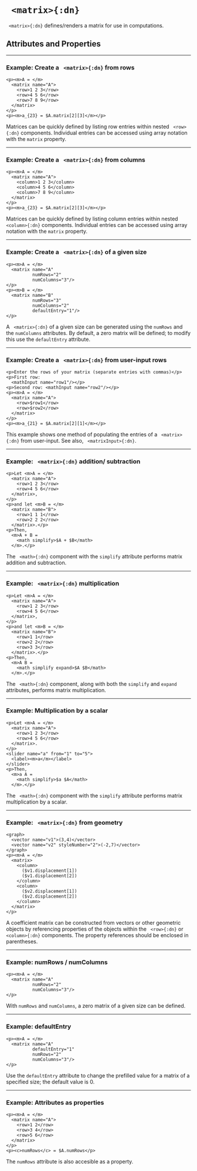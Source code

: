


# ` <matrix>{:dn}`

` <matrix>{:dn}` defines/renders a matrix for use in computations.

## Attributes and Properties 
 <AttrDisplay name='matrix'/> 
 <PropDisplay name='matrix'/>


---

### Example: Create a ` <matrix>{:dn}` from rows


```doenet-editor-horiz
<p><m>A = </m>
  <matrix name="A">
    <row>1 2 3</row>
    <row>4 5 6</row>
    <row>7 8 9</row>
  </matrix>
</p>
<p><m>a_{23} = $A.matrix[2][3]</m></p>
```



Matrices can be quickly defined by listing row entries within nested ` <row>{:dn}` components. Individual entries can be accessed using array notation with the `matrix` property.



---

### Example: Create a ` <matrix>{:dn}` from columns


```doenet-editor-horiz
<p><m>A = </m>
  <matrix name="A">
    <column>1 2 3</column>
    <column>4 5 6</column>
    <column>7 8 9</column>
  </matrix>
</p>
<p><m>a_{23} = $A.matrix[2][3]</m></p>
```



Matrices can be quickly defined by listing column entries within nested ` <column>{:dn}` components. Individual entries can be accessed using array notation with the `matrix` property.



---

### Example: Create a ` <matrix>{:dn}` of a given size


```doenet-editor-horiz
<p><m>A = </m>
  <matrix name="A" 
          numRows="2"     
          numColumns="3"/>
</p>
<p><m>B = </m>
  <matrix name="B" 
          numRows="3" 
          numColumns="2" 
          defaultEntry="1"/>
</p>  
```



A ` <matrix>{:dn}` of a given size can be generated using the `numRows` and the `numColumns` attributes. By default, a zero matrix will be defined; to modify this use the `defaultEntry` attribute.



---

### Example: Create a ` <matrix>{:dn}` from user-input rows


```doenet-editor-horiz
<p>Enter the rows of your matrix (separate entries with commas)</p>
<p>First row: 
  <mathInput name="row1"/></p>
<p>Second row: <mathInput name="row2"/></p>
<p><m>A = </m>
  <matrix name="A">
    <row>$row1</row>
    <row>$row2</row>
  </matrix>
</p>
<p><m>a_{21} = $A.matrix[2][1]</m></p> 
```



This example shows one method of populating the entries of a ` <matrix>{:dn}` from user-input. See also, ` <matrixInput>{:dn}`.



---

### Example: ` <matrix>{:dn}` addition/ subtraction


```doenet-editor-horiz
<p>Let <m>A = </m>
  <matrix name="A">
    <row>1 2 3</row>
    <row>4 5 6</row>
  </matrix>,
</p>
<p>and let <m>B = </m>
  <matrix name="B">
    <row>1 1 1</row>
    <row>2 2 2</row>
  </matrix>.</p>
<p>Then, 
  <m>A + B = 
    <math simplify>$A + $B</math>
  </m>.</p>     
```



The ` <math>{:dn}` component with the `simplify` attribute performs matrix addition and subtraction. 



---

### Example: ` <matrix>{:dn}` multiplication


```doenet-editor-horiz
<p>Let <m>A = </m>
  <matrix name="A">
    <row>1 2 3</row>
    <row>4 5 6</row>
  </matrix>,
</p>
<p>and let <m>B = </m>
  <matrix name="B">
    <row>1 1</row>
    <row>2 2</row>
    <row>3 3</row>
  </matrix>.</p>
<p>Then, 
  <m>A B = 
    <math simplify expand>$A $B</math>
  </m>.</p>     
```



The ` <math>{:dn}` component, along with both the `simplify` and `expand` attributes, performs matrix multiplication.



---

### Example: Multiplication by a scalar


```doenet-editor-horiz
<p>Let <m>A = </m>
  <matrix name="A">
    <row>1 2 3</row>
    <row>4 5 6</row>
  </matrix>.
</p>
<slider name="a" from="1" to="5">
  <label><m>a</m></label>
</slider>
<p>Then, 
  <m>a A = 
    <math simplify>$a $A</math>
  </m>.</p>     
```



The ` <math>{:dn}` component with the `simplify` attribute performs matrix multiplication by a scalar.



---

### Example: ` <matrix>{:dn}` from geometry


```doenet-editor-horiz
<graph>
  <vector name="v1">(3,4)</vector>
  <vector name="v2" styleNumber="2">(-2,7)</vector>
</graph>
<p><m>A = </m>
  <matrix>
    <column>
      ($v1.displacement[1]) 
      ($v1.displacement[2])
    </column>
    <column>
      ($v2.displacement[1]) 
      ($v2.displacement[2])
    </column>
  </matrix>
</p>
```



A coefficient matrix can be constructed from vectors or other geometric objects by referencing properties of the objects within the ` <row>{:dn}` or ` <column>{:dn}` components. The property references should be enclosed in parentheses.



---

### Example: numRows / numColumns


```doenet-editor-horiz
<p><m>A = </m>
  <matrix name="A" 
          numRows="2"     
          numColumns="3"/>
</p>
```



With `numRows` and `numColumns`, a zero matrix of a given size can be defined.



---

### Example: defaultEntry


```doenet-editor-horiz
<p><m>A = </m>
  <matrix name="A" 
          defaultEntry="1"
          numRows="2"     
          numColumns="3"/>
</p>
```



Use the `defaultEntry` attribute to change the prefilled value for a matrix of a specified size; the default value is $0$.



---

### Example: Attributes as properties


```doenet-editor-horiz
<p><m>A = </m>
  <matrix name="A">
    <row>1 2</row>
    <row>3 4</row>
    <row>5 6</row>
  </matrix>
</p>
<p><c>numRows</c> = $A.numRows</p>
```



The `numRows` attribute is also accesible as a property.


